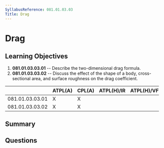 ```yaml
---
SyllabusReference: 081.01.03.03
Title: Drag
---
```


# Drag

## Learning Objectives

1.  **081.01.03.03.01** -- Describe the two-dimensional drag formula.
2.  **081.01.03.03.02** -- Discuss the effect of the shape of a body,
    cross-sectional area, and surface roughness on the drag coefficient.

|                 | ATPL(A) | CPL(A) | ATPL(H)/IR | ATPL(H)/VFR | CPL(H) | IR | CBIR(A) |
| --------------- | ------- | ------ | ---------- | ----------- | ------ | -- | ------- |
| 081.01.03.03.01 | X       | X      |            |             |        |    |         |
| 081.01.03.03.02 | X       | X      |            |             |        |    |         |

## Summary

## Questions
